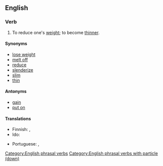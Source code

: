 {{also|slimdown|slim-down|slim down}}
==English==

===Verb===
{{head|en|verb|head=[[slim]] [[down]]}}

# To reduce one's [[weight]]; to become [[thinner]].

====Synonyms====
* [[lose weight]]
* [[melt off]]
* [[reduce]]
* [[slenderize]]
* [[slim]]
* [[thin]]

====Antonyms====
* [[gain]]
* [[put on]]
[[Category:English phrasal verbs]]
[[Category:English phrasal verbs with particle (down)]]

====Translations====
{{trans-top|to reduce one's weight; to become thinner}}
* Finnish: {{t+|fi|laihduttaa}}, {{t+|fi|laihtua}}
* Ido: {{t+|io|dineskar}}
{{trans-mid}}
* Portuguese: {{t+|pt|emagrecer}}, {{t+|pt|secar}}
{{trans-bottom}}